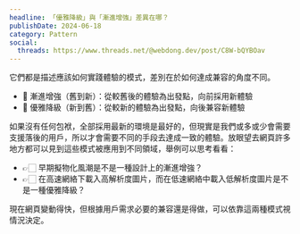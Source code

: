 ```yaml
---
headline: 「優雅降級」與「漸進增強」差異在哪？
publishDate: 2024-06-18
category: Pattern
social:
  threads: https://www.threads.net/@webdong.dev/post/C8W-bQYBOav
---
```


它們都是描述應該如何實踐體驗的模式，差別在於如何達成兼容的角度不同。

- 🔼 漸進增強（舊到新）：從較舊後的體驗為出發點，向前採用新體驗
- 🔽 優雅降級（新到舊）：從較新的體驗為出發點，向後兼容新體驗

如果沒有任何包袱，全部採用最新的環境是最好的，但現實是我們或多或少會需要支援落後的用戶，所以才會需要不同的手段去達成一致的體驗。放眼望去網頁許多地方都可以見到這些模式被應用到不同領域，舉例可以思考看看：

- 👉🏻 早期擬物化風潮是不是一種設計上的漸進增強？
- 👉🏻 在高速網絡下載入高解析度圖片，而在低速網絡中載入低解析度圖片是不是一種優雅降級？

現在網頁變動得快，但根據用戶需求必要的兼容還是得做，可以依靠這兩種模式視情況決定。
